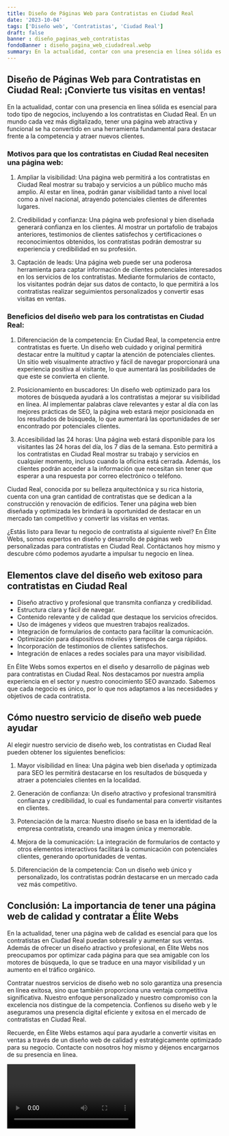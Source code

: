 ```yaml
---
title: Diseño de Páginas Web para Contratistas en Ciudad Real
date: '2023-10-04'
tags: ['Diseño web', 'Contratistas', 'Ciudad Real']
draft: false
banner : diseño_paginas_web_contratistas
fondoBanner : diseño_pagina_web_ciudadreal.webp
summary: En la actualidad, contar con una presencia en línea sólida es esencial para todo tipo de negocios, incluyendo a los contratistas en Ciudad Real. En un mundo cada vez más digitalizado, tener una página web atractiva y funcional se ha convertido en una herramienta fundamental para destacar frente a la competencia y atraer nuevos clientes.
---
```


## Diseño de Páginas Web para Contratistas en Ciudad Real: ¡Convierte tus visitas en ventas!

En la actualidad, contar con una presencia en línea sólida es esencial para todo tipo de negocios, incluyendo a los contratistas en Ciudad Real. En un mundo cada vez más digitalizado, tener una página web atractiva y funcional se ha convertido en una herramienta fundamental para destacar frente a la competencia y atraer nuevos clientes.

### Motivos para que los contratistas en Ciudad Real necesiten una página web:

1. Ampliar la visibilidad: Una página web permitirá a los contratistas en Ciudad Real mostrar su trabajo y servicios a un público mucho más amplio. Al estar en línea, podrán ganar visibilidad tanto a nivel local como a nivel nacional, atrayendo potenciales clientes de diferentes lugares.

2. Credibilidad y confianza: Una página web profesional y bien diseñada generará confianza en los clientes. Al mostrar un portafolio de trabajos anteriores, testimonios de clientes satisfechos y certificaciones o reconocimientos obtenidos, los contratistas podrán demostrar su experiencia y credibilidad en su profesión.

3. Captación de leads: Una página web puede ser una poderosa herramienta para captar información de clientes potenciales interesados en los servicios de los contratistas. Mediante formularios de contacto, los visitantes podrán dejar sus datos de contacto, lo que permitirá a los contratistas realizar seguimientos personalizados y convertir esas visitas en ventas.

### Beneficios del diseño web para los contratistas en Ciudad Real:

1. Diferenciación de la competencia: En Ciudad Real, la competencia entre contratistas es fuerte. Un diseño web cuidado y original permitirá destacar entre la multitud y captar la atención de potenciales clientes. Un sitio web visualmente atractivo y fácil de navegar proporcionará una experiencia positiva al visitante, lo que aumentará las posibilidades de que este se convierta en cliente.

2. Posicionamiento en buscadores: Un diseño web optimizado para los motores de búsqueda ayudará a los contratistas a mejorar su visibilidad en línea. Al implementar palabras clave relevantes y estar al día con las mejores prácticas de SEO, la página web estará mejor posicionada en los resultados de búsqueda, lo que aumentará las oportunidades de ser encontrado por potenciales clientes.

3. Accesibilidad las 24 horas: Una página web estará disponible para los visitantes las 24 horas del día, los 7 días de la semana. Esto permitirá a los contratistas en Ciudad Real mostrar su trabajo y servicios en cualquier momento, incluso cuando la oficina está cerrada. Además, los clientes podrán acceder a la información que necesitan sin tener que esperar a una respuesta por correo electrónico o teléfono.

Ciudad Real, conocida por su belleza arquitectónica y su rica historia, cuenta con una gran cantidad de contratistas que se dedican a la construcción y renovación de edificios. Tener una página web bien diseñada y optimizada les brindará la oportunidad de destacar en un mercado tan competitivo y convertir las visitas en ventas.

¿Estás listo para llevar tu negocio de contratista al siguiente nivel? En Élite Webs, somos expertos en diseño y desarrollo de páginas web personalizadas para contratistas en Ciudad Real. Contáctanos hoy mismo y descubre cómo podemos ayudarte a impulsar tu negocio en línea.

<GifSeo />

<Cta />

## Elementos clave del diseño web exitoso para contratistas en Ciudad Real

- Diseño atractivo y profesional que transmita confianza y credibilidad.
- Estructura clara y fácil de navegar.
- Contenido relevante y de calidad que destaque los servicios ofrecidos.
- Uso de imágenes y videos que muestren trabajos realizados.
- Integración de formularios de contacto para facilitar la comunicación.
- Optimización para dispositivos móviles y tiempos de carga rápidos.
- Incorporación de testimonios de clientes satisfechos.
- Integración de enlaces a redes sociales para una mayor visibilidad.

En Élite Webs somos expertos en el diseño y desarrollo de páginas web para contratistas en Ciudad Real. Nos destacamos por nuestra amplia experiencia en el sector y nuestro conocimiento SEO avanzado. Sabemos que cada negocio es único, por lo que nos adaptamos a las necesidades y objetivos de cada contratista.

## Cómo nuestro servicio de diseño web puede ayudar

Al elegir nuestro servicio de diseño web, los contratistas en Ciudad Real pueden obtener los siguientes beneficios:

1. Mayor visibilidad en línea: Una página web bien diseñada y optimizada para SEO les permitirá destacarse en los resultados de búsqueda y atraer a potenciales clientes en la localidad.

2. Generación de confianza: Un diseño atractivo y profesional transmitirá confianza y credibilidad, lo cual es fundamental para convertir visitantes en clientes.

3. Potenciación de la marca: Nuestro diseño se basa en la identidad de la empresa contratista, creando una imagen única y memorable.

4. Mejora de la comunicación: La integración de formularios de contacto y otros elementos interactivos facilitará la comunicación con potenciales clientes, generando oportunidades de ventas.

5. Diferenciación de la competencia: Con un diseño web único y personalizado, los contratistas podrán destacarse en un mercado cada vez más competitivo.

## Conclusión: La importancia de tener una página web de calidad y contratar a Élite Webs

En la actualidad, tener una página web de calidad es esencial para que los contratistas en Ciudad Real puedan sobresalir y aumentar sus ventas. Además de ofrecer un diseño atractivo y profesional, en Élite Webs nos preocupamos por optimizar cada página para que sea amigable con los motores de búsqueda, lo que se traduce en una mayor visibilidad y un aumento en el tráfico orgánico.

Contratar nuestros servicios de diseño web no solo garantiza una presencia en línea exitosa, sino que también proporciona una ventaja competitiva significativa. Nuestro enfoque personalizado y nuestro compromiso con la excelencia nos distingue de la competencia. Confíenos su diseño web y le aseguramos una presencia digital eficiente y exitosa en el mercado de contratistas en Ciudad Real.

Recuerde, en Élite Webs estamos aquí para ayudarle a convertir visitas en ventas a través de un diseño web de calidad y estratégicamente optimizado para su negocio. Contacte con nosotros hoy mismo y déjenos encargarnos de su presencia en línea.

<Video />

<CtaBot job='Contratistas' city='Ciudad Real'/>

<Gmaps query='Ciudad Real+españa+maps' />